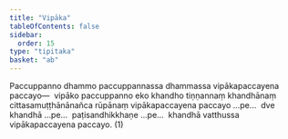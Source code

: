 ```yaml
---
title: "Vipāka"
tableOfContents: false
sidebar:
  order: 15
type: "tipitaka"
basket: "ab"
---
```



<DynamicBreadcrumb />

<Division number="13">

<Paragraph number="2647">
Paccuppanno dhammo paccuppannassa dhammassa vipākapaccayena paccayo—  vipāko paccuppanno eko khandho tiṇṇannaṃ khandhānaṃ cittasamuṭṭhānānañca rūpānaṃ vipākapaccayena paccayo …pe…  dve khandhā …pe…  paṭisandhikkhaṇe …pe…  khandhā vatthussa vipākapaccayena paccayo. (1)
</Paragraph>
</Division>